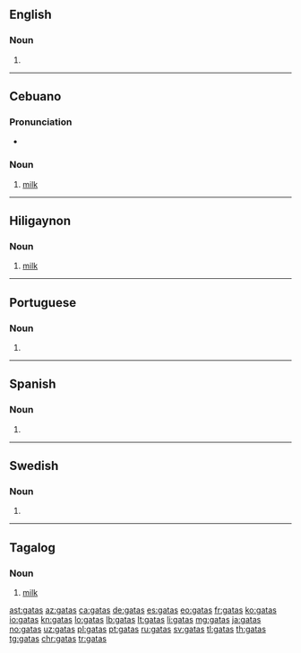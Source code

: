 ==English==

===Noun===
{{head|en|noun plural form}}

# {{plural of|gata|lang=en}}

----

==Cebuano==

===Pronunciation===
* {{hyphenation|ga|tas|lang=ceb}}

===Noun===
{{head|ceb|noun}}

# [[milk]]

----

==Hiligaynon==

===Noun===
{{head|hil|noun}}

# [[milk]]

----

==Portuguese==

===Noun===
{{head|pt|noun form}}

# {{pt-noun form of|gato|f|pl}}

----

==Spanish==

===Noun===
{{head|es|noun form|g=f-p}}

# {{plural of|gata|lang=es}}

----

==Swedish==

===Noun===
{{head|sv|noun form}}

# {{sv-noun-form-indef-gen|gata}}

----

==Tagalog==

===Noun===
{{head|tl|noun}}

# [[milk]]

[[ast:gatas]]
[[az:gatas]]
[[ca:gatas]]
[[de:gatas]]
[[es:gatas]]
[[eo:gatas]]
[[fr:gatas]]
[[ko:gatas]]
[[io:gatas]]
[[kn:gatas]]
[[lo:gatas]]
[[lb:gatas]]
[[lt:gatas]]
[[li:gatas]]
[[mg:gatas]]
[[ja:gatas]]
[[no:gatas]]
[[uz:gatas]]
[[pl:gatas]]
[[pt:gatas]]
[[ru:gatas]]
[[sv:gatas]]
[[tl:gatas]]
[[th:gatas]]
[[tg:gatas]]
[[chr:gatas]]
[[tr:gatas]]